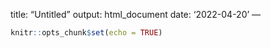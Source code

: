 title: "Untitled"
output: html_document
date: '2022-04-20'
---

```r
knitr::opts_chunk$set(echo = TRUE)
```
